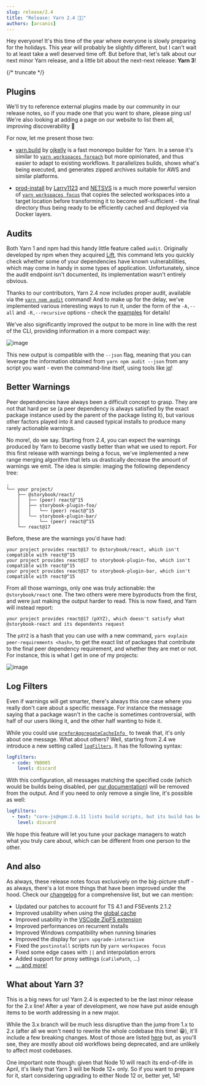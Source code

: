 ```yaml
---
slug: release/2.4
title: "Release: Yarn 2.4 🎄🎁"
authors: [arcanis]
---
```


Hey everyone! It's this time of the year where everyone is slowly preparing for the holidays. This year will probably be slightly different, but I can't wait to at least take a well deserved time off. But before that, let's talk about our next minor Yarn release, and a little bit about the next-next release: **Yarn 3**!

{/* truncate */}

## Plugins

We'll try to reference external plugins made by our community in our release notes, so if you made one that you want to share, please ping us! We're also looking at adding a page on our website to list them all, improving discoverability 💫

For now, let me present those two:

- [yarn.build](https://yarn.build/) by [ojkelly](https://twitter.com/ojkelly) is a fast monorepo builder for Yarn. In a sense it's similar to [`yarn workspaces foreach`](https://yarnpkg.com/cli/workspaces/foreach) but more opinionated, and thus easier to adapt to existing workflows. It parallelizes builds, shows what's being executed, and generates zipped archives suitable for AWS and similar platforms.

- [prod-install](https://gitlab.com/Larry1123/yarn-contrib/-/tree/master/packages/plugin-production-install) by [Larry1123](https://gitlab.com/Larry1123) and [NETSVS](https://www.mynetsvs.com/) is a much more powerful version of [`yarn workspaces focus`](https://yarnpkg.com/cli/workspaces/focus) that copies the selected workspaces into a target location before transforming it to become self-sufficient - the final directory thus being ready to be efficiently cached and deployed via Docker layers.

## Audits

Both Yarn 1 and npm had this handy little feature called `audit`. Originally developed by npm when they acquired [Lift](https://medium.com/npm-inc/npm-acquires-lift-security-258e257ef639), this command lets you quickly check whether some of your dependencies have known vulnerabilities, which may come in handy in some types of application. Unfortunately, since the audit endpoint isn't documented, its implementation wasn't entirely obvious.

Thanks to our contributors, Yarn 2.4 now includes proper audit, available via the [`yarn npm audit`](https://yarnpkg.com/cli/npm/audit) command! And to make up for the delay, we've implemented various interesting ways to run it, under the form of the `-A,--all` and `-R,--recursive` options - check the [examples](https://yarnpkg.com/cli/npm/audit#examples) for details!

We've also significantly improved the output to be more in line with the rest of the CLI, providing information in a more compact way:

![image](https://user-images.githubusercontent.com/1037931/100546031-5ee0ba00-325f-11eb-8d6d-c6973571e099.png)

This new output is compatible with the `--json` flag, meaning that you can leverage the information obtained from `yarn npm audit --json` from any script you want - even the command-line itself, using tools like [jq](https://stedolan.github.io/jq/)!

## Better Warnings

Peer dependencies have always been a difficult concept to grasp. They are not that hard per se (a peer dependency is always satisfied by the exact package instance used by the parent of the package listing it), but various other factors played into it and caused typical installs to produce many rarely actionable warnings.

No more!, do we say. Starting from 2.4, you can expect the warnings produced by Yarn to become vastly better than what we used to report. For this first release with warnings being a focus, we've implemented a new range merging algorithm that lets us drastically decrease the amount of warnings we emit. The idea is simple: imaging the following dependency tree:

```
.
└── your project/
    ├── @storybook/react/
    │   ├── (peer) react@^15
    │   ├── storybook-plugin-foo/
    │   │   └── (peer) react@^15
    │   └── storybook-plugin-bar/
    │       └── (peer) react@^15
    └── react@17
```

Before, these are the warnings you'd have had:

```
your project provides react@17 to @storybook/react, which isn't compatible with react@^15
your project provides react@17 to storybook-plugin-foo, which isn't compatible with react@^15
your project provides react@17 to storybook-plugin-bar, which isn't compatible with react@^15
```

From all those warnings, only one was truly actionable: the `@storybook/react` one. The two others were mere byproducts from the first, and were just making the output harder to read. This is now fixed, and Yarn will instead report:

```
your project provides react@17 (pXYZ), which doesn't satisfy what @storybook-react and its dependents request
```

The `pXYZ` is a hash that you can use with a new command, `yarn explain peer-requirements <hash>`, to get the exact list of packages that contribute to the final peer dependency requirement, and whether they are met or not. For instance, this is what I get in one of my projects:

![image](https://user-images.githubusercontent.com/1037931/100546016-3e186480-325f-11eb-8454-a44402a45494.png)

## Log Filters

Even if warnings will get smarter, there's always this one case where you really don't care about a specific message. For instance the message saying that a package wasn't in the cache is sometimes controversial, with half of our users liking it, and the other half wanting to hide it.

While you could use [`preferAggregateCacheInfo `](https://yarnpkg.com/configuration/yarnrc/#preferAggregateCacheInfo) to tweak that, it's only about one message. What about others? Well, starting from 2.4 we introduce a new setting called [`logFilters`](https://yarnpkg.com/configuration/yarnrc#logFilters). It has the following syntax:

```yaml
logFilters:
  - code: YN0005
    level: discard
```

With this configuration, all messages matching the specified code (which would be builds being disabled, per [our documentation](https://yarnpkg.com/advanced/error-codes#yn0005---build_disabled)) will be removed from the output. And if you need to only remove a single line, it's possible as well:

```yaml
logFilters:
  - text: "core-js@npm:2.6.11 lists build scripts, but its build has been explicitly disabled through configuration."
    level: discard
```

We hope this feature will let you tune your package managers to watch what you truly care about, which can be different from one person to the other.

## And also

As always, these release notes focus exclusively on the big-picture stuff - as always, there's a lot more things that have been improved under the hood. Check our [changelog](https://github.com/yarnpkg/berry/blob/master/CHANGELOG.md) for a comprehensive list, but we can mention:

- Updated our patches to account for TS 4.1 and FSEvents 2.1.2
- Improved usability when using the [global cache](https://yarnpkg.com/configuration/yarnrc#enableGlobalCache)
- Improved usability in the [VSCode ZipFS extension](https://marketplace.visualstudio.com/items?itemName=arcanis.vscode-zipfs)
- Improved performances on recurrent installs
- Improved Windows compatibility when running binaries
- Improved the display for `yarn upgrade-interactive`
- Fixed the `postinstall` scripts run by `yarn workspaces focus`
- Fixed some edge cases with `||` and interpolation errors
- Added support for proxy settings (`caFilePath`, ...)
- [... and more!](https://github.com/yarnpkg/berry/blob/master/CHANGELOG.md)

## What about Yarn 3?

This is a big news for us! Yarn 2.4 is expected to be the last minor release for the 2.x line! After a year of development, we now have put aside enough items to be worth addressing in a new major.

While the 3.x branch will be much less disruptive than the jump from 1.x to 2.x (after all we won't need to rewrite the whole codebase this time! 😁), it'll include a few breaking changes. Most of those are listed [here](https://github.com/yarnpkg/berry/issues/1406) but, as you'll see, they are mostly about old workflows being deprecated, and are unlikely to affect most codebases.

One important note though: given that Node 10 will reach its end-of-life in April, it's likely that Yarn 3 will be Node 12+ only. So if you want to prepare for it, start considering upgrading to either Node 12 or, better yet, 14!
